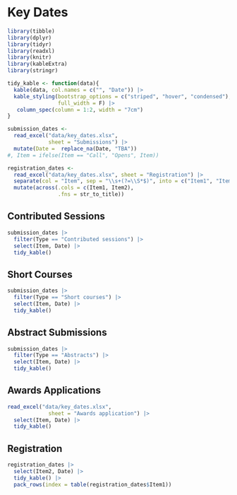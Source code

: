 # Key Dates

```r
library(tibble)
library(dplyr)
library(tidyr)
library(readxl)
library(knitr)
library(kableExtra)
library(stringr)

tidy_kable <- function(data){
  kable(data, col.names = c("", "Date")) |>
  kable_styling(bootstrap_options = c("striped", "hover", "condensed"),
                full_width = F) |> 
   column_spec(column = 1:2, width = "7cm")
}

submission_dates <- 
  read_excel("data/key_dates.xlsx",
             sheet = "Submissions") |> 
  mutate(Date =  replace_na(Date, "TBA"))
#, Item = ifelse(Item == "Call", "Opens", Item)) 

registration_dates <- 
  read_excel("data/key_dates.xlsx", sheet = "Registration") |> 
  separate(col = "Item", sep = "\\s+(?=\\S*$)", into = c("Item1", "Item2")) |> 
  mutate(across(.cols = c(Item1, Item2),
                .fns = str_to_title))

```

## Contributed Sessions

```r
submission_dates |> 
  filter(Type == "Contributed sessions") |>
  select(Item, Date) |> 
  tidy_kable()
```

## Short Courses

```r
submission_dates |> 
  filter(Type == "Short courses") |>
  select(Item, Date) |> 
  tidy_kable()
```

## Abstract Submissions

```r
submission_dates |> 
  filter(Type == "Abstracts") |>
  select(Item, Date) |> 
  tidy_kable()
```




<!-- ## Posters -->

<!-- ```{r echo=F, message=F, warning=F} -->
<!-- submission_dates |>  -->
<!--   filter(Type == "Posters") |> -->
<!--   select(Item, Date) |>  -->
<!--   tidy_kable() -->
<!-- ``` -->



<!-- ## Topic-Contributed Sessions -->

<!-- ```{r echo=F, message=F, warning=F} -->
<!-- submission_dates |>  -->
<!--   filter(Type == "Topic-contributed sessions") |> -->
<!--   select(Item, Date) |>  -->
<!--   tidy_kable() -->
<!-- ``` -->


## Awards Applications

```r
read_excel("data/key_dates.xlsx",
             sheet = "Awards application") |> 
  select(Item, Date) |> 
  tidy_kable()
```


## Registration

```r
  
registration_dates |> 
  select(Item2, Date) |> 
  tidy_kable() |> 
  pack_rows(index = table(registration_dates$Item1))

```
